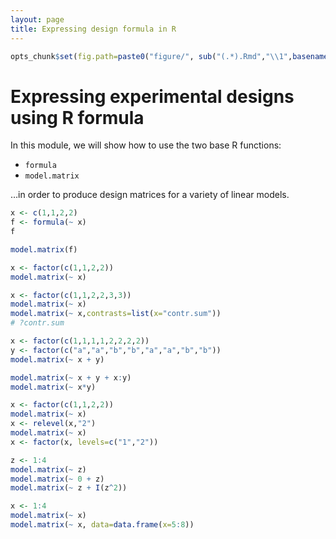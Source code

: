```yaml
---
layout: page
title: Expressing design formula in R
---
```


```r
opts_chunk$set(fig.path=paste0("figure/", sub("(.*).Rmd","\\1",basename(knitr:::knit_concord$get('infile'))), "-"))
```

# Expressing experimental designs using R formula

In this module, we will show how to use the two base R functions:

- `formula`
- `model.matrix`

...in order to produce design matrices for a variety of linear models.

```r
x <- c(1,1,2,2)
f <- formula(~ x)
f
```

```r
model.matrix(f)
```

```r
x <- factor(c(1,1,2,2))
model.matrix(~ x)
```

```r
x <- factor(c(1,1,2,2,3,3))
model.matrix(~ x)
model.matrix(~ x,contrasts=list(x="contr.sum"))
# ?contr.sum
```

```r
x <- factor(c(1,1,1,1,2,2,2,2))
y <- factor(c("a","a","b","b","a","a","b","b"))
model.matrix(~ x + y)
```

```r
model.matrix(~ x + y + x:y)
model.matrix(~ x*y)
```

```r
x <- factor(c(1,1,2,2))
model.matrix(~ x)
x <- relevel(x,"2")
model.matrix(~ x)
x <- factor(x, levels=c("1","2"))
```

```r
z <- 1:4
model.matrix(~ z)
model.matrix(~ 0 + z)
model.matrix(~ z + I(z^2))
```

```r
x <- 1:4
model.matrix(~ x)
model.matrix(~ x, data=data.frame(x=5:8))
```


